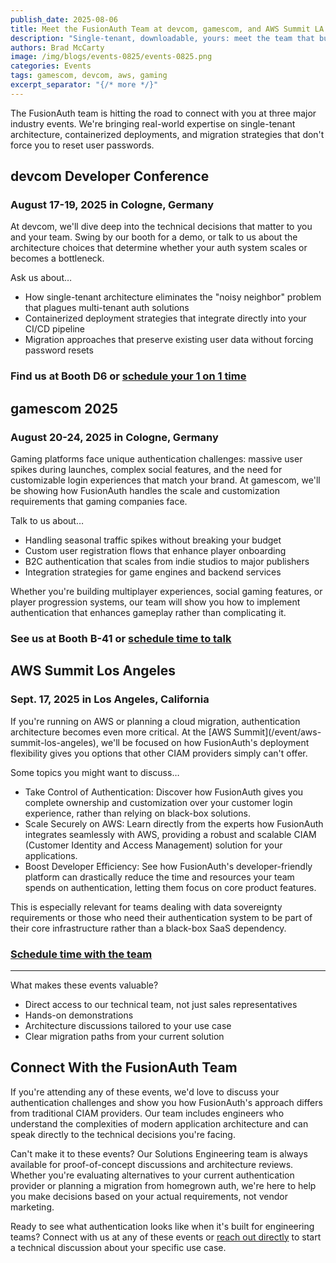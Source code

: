 ```yaml
---
publish_date: 2025-08-06
title: Meet the FusionAuth Team at devcom, gamescom, and AWS Summit LA
description: "Single-tenant, downloadable, yours: meet the team that builds auth differently."
authors: Brad McCarty
image: /img/blogs/events-0825/events-0825.png
categories: Events
tags: gamescom, devcom, aws, gaming
excerpt_separator: "{/* more */}"
---
```


The FusionAuth team is hitting the road to connect with you at three major industry events. We're bringing real-world expertise on single-tenant architecture, containerized deployments, and migration strategies that don't force you to reset user passwords.

## devcom Developer Conference

### August 17-19, 2025 in Cologne, Germany

At devcom, we'll dive deep into the technical decisions that matter to you and your team. Swing by our booth for a demo, or talk to us about the architecture choices that determine whether your auth system scales or becomes a bottleneck.

Ask us about…

- How single-tenant architecture eliminates the "noisy neighbor" problem that plagues multi-tenant auth solutions
- Containerized deployment strategies that integrate directly into your CI/CD pipeline
- Migration approaches that preserve existing user data without forcing password resets

### Find us at Booth D6 or [schedule your 1 on 1 time](https://calendly.com/events-fusionauth/devcom?month=2025-08)

## gamescom 2025

### August 20-24, 2025 in Cologne, Germany

Gaming platforms face unique authentication challenges: massive user spikes during launches, complex social features, and the need for customizable login experiences that match your brand. At gamescom, we'll be showing how FusionAuth handles the scale and customization requirements that gaming companies face.

Talk to us about…

- Handling seasonal traffic spikes without breaking your budget
- Custom user registration flows that enhance player onboarding
- B2C authentication that scales from indie studios to major publishers
- Integration strategies for game engines and backend services

Whether you're building multiplayer experiences, social gaming features, or player progression systems, our team will show you how to implement authentication that enhances gameplay rather than complicating it.

### See us at Booth B-41 or [schedule time to talk](https://calendly.com/events-fusionauth/gamescom)

## AWS Summit Los Angeles

### Sept. 17, 2025 in Los Angeles, California

If you're running on AWS or planning a cloud migration, authentication architecture becomes even more critical. At the \[AWS Summit\](/event/aws-summit-los-angeles), we'll be focused on how FusionAuth's deployment flexibility gives you options that other CIAM providers simply can't offer.

Some topics you might want to discuss…

- Take Control of Authentication: Discover how FusionAuth gives you complete ownership and customization over your customer login experience, rather than relying on black-box solutions.
- Scale Securely on AWS: Learn directly from the experts how FusionAuth integrates seamlessly with AWS, providing a robust and scalable CIAM (Customer Identity and Access Management) solution for your applications.
- Boost Developer Efficiency: See how FusionAuth's developer-friendly platform can drastically reduce the time and resources your team spends on authentication, letting them focus on core product features.

This is especially relevant for teams dealing with data sovereignty requirements or those who need their authentication system to be part of their core infrastructure rather than a black-box SaaS dependency.

### [Schedule time with the team](https://calendly.com/events-fusionauth/aws-summit-la?month=2025-09)

* * *

What makes these events valuable?

- Direct access to our technical team, not just sales representatives
- Hands-on demonstrations
- Architecture discussions tailored to your use case
- Clear migration paths from your current solution

## Connect With the FusionAuth Team

If you're attending any of these events, we'd love to discuss your authentication challenges and show you how FusionAuth's approach differs from traditional CIAM providers. Our team includes engineers who understand the complexities of modern application architecture and can speak directly to the technical decisions you're facing.

Can't make it to these events? Our Solutions Engineering team is always available for proof-of-concept discussions and architecture reviews. Whether you're evaluating alternatives to your current authentication provider or planning a migration from homegrown auth, we're here to help you make decisions based on your actual requirements, not vendor marketing.

Ready to see what authentication looks like when it's built for engineering teams? Connect with us at any of these events or [reach out directly](/contact) to start a technical discussion about your specific use case.

